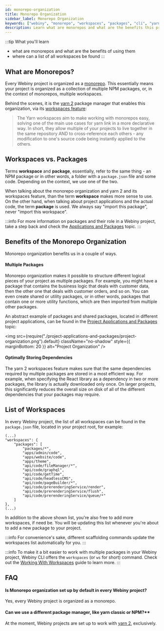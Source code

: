```yaml
---
id: monorepo-organization
title: Monorepo Organization
sidebar_label: Monorepo Organization
keywords: ["webiny", "monorepo", "workspaces", "packages", "cli", "yarn"]
description: Learn what are monorepos and what are the benefits this project organization brings.
---
```


:::tip What you'll learn
- what are monorepos and what are the benefits of using them
- where can a list of all workspaces be found
:::

## What are Monorepos?
Every Webiny project is organized as a [monorepo](https://www.atlassian.com/git/tutorials/monorepos). This essentially means your project is organized as a collection of multiple NPM packages, or, in the context of monorepos, multiple workspaces.

Behind the scenes, it is the [yarn 2](https://yarnpkg.com/) package manager that enables this organization, via its [workspaces feature](https://yarnpkg.com/features/workspaces):

> The Yarn workspaces aim to make working with monorepos easy, solving one of the main use cases for yarn link in a more declarative way. In short, they allow multiple of your projects to live together in the same repository AND to cross-reference each others - any modification to one's source code being instantly applied to the others.

## Workspaces vs. Packages
Terms **workspace** and **package**, essentially, refer to the same thing - an NPM package or in other words, a folder with a `package.json` file and some code. Depending on the context, we use one of the two.

When talking about the monorepo organization and yarn 2 and its workspaces feature, than the term **workspace** makes more sense to use. On the other hand, when talking about project applications and the actual code, the term **package** is used. We always say "import this package", never "import this workspace".

:::info
For more information on packages and their role in a Webiny project, take a step back and check the [Applications and Packages](/docs/key-topics/project-organization/project-applications-and-packages) topic.
:::

## Benefits of the Monorepo Organization
Monorepo organization benefits us in a couple of ways.

#### Multiple Packages
Monorepo organization makes it possible to structure different logical pieces of your project as multiple packages. For example, you might have a package that contains the business logic that deals with customer data, then the other one that deals with customer orders, and so on. You can even create shared or utility packages, or in other words, packages that contain one or more utility functions, which are then imported from multiple other packages.

An abstract example of packages and shared packages, located in different project applications, can be found in the [Project Applications and Packages](/docs/key-topics/project-organization/project-applications-and-packages) topic:

<!-- vale off -->

<img
  src={require("./project-applications-and-packages/project-organization.png").default}
  className="no-shadow"
  style={{ marginBottom: 20 }}
  alt="Project Organization"
/>

<!-- vale on -->

#### Optimally Storing Dependencies
The yarn 2 workspaces feature makes sure that the same dependencies required by multiple packages are stored in a most efficient way. For example, when specifying the React library as a dependency in two or more packages, the library is actually downloaded only once. On larger projects, this significantly reduces the overall size on disk of all of the different dependencies that your packages may require.



## List of Workspaces
In every Webiny project, the list of all workspaces can be found in the `package.json` file, located in your project root, for example:

```
(...)
"workspaces": {
    "packages": [
        "packages/*",
        "apps/admin/code",
        "apps/website/code",
        "apps/theme",
        "api/code/fileManager/*",
        "api/code/graphql",
        "api/code/getTime",
        "api/code/headlessCMS",
        "api/code/pageBuilder/*",
        "api/code/prerenderingService/render",
        "api/code/prerenderingService/flush",
        "api/code/prerenderingService/queue/*"
    ]
},
(...)
```

In addition to the above shown list, you're also free to add more workspaces, if need be. You will be updating this list whenever you're about to add a new package to your project.

:::info
For convenience's sake, different scaffolding commands update the workspaces list automatically for you.
:::

:::info
To make it a bit easier to work with multiple packages in your Webiny project, Webiny CLI offers the `workspaces` (or `ws` for short) command. Check out the [Working With Workspaces](/docs/how-to-guides/webiny-cli/working-with-workspaces) guide to learn more.
:::

## FAQ

#### Is Monorepo organization set up by default in every Webiny project?

Yes, every Webiny project is organized as a monorepo.

#### Can we use a different package manager, like yarn classic or NPM?**

At the moment, Webiny projects are set up to work with [yarn 2](https://yarnpkg.com/), exclusively.
